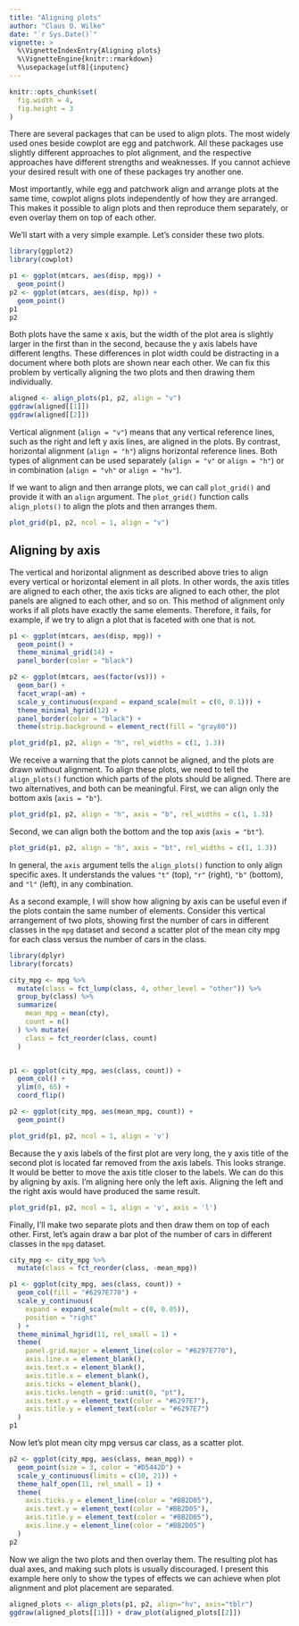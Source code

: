 ```yaml
---
title: "Aligning plots"
author: "Claus O. Wilke"
date: "`r Sys.Date()`"
vignette: >
  %\VignetteIndexEntry{Aligning plots}
  %\VignetteEngine{knitr::rmarkdown}
  %\usepackage[utf8]{inputenc}
---
```

```r
knitr::opts_chunk$set(
  fig.width = 4,
  fig.height = 3
)
```

There are several packages that can be used to align plots. The most widely used ones beside cowplot are egg and patchwork. All these packages use slightly different approaches to plot alignment, and the respective approaches have different strengths and weaknesses. If you cannot achieve your desired result with one of these packages try another one.

Most importantly, while egg and patchwork align and arrange plots at the same time, cowplot aligns plots independently of how they are arranged. This makes it possible to align plots and then reproduce them separately, or even overlay them on top of each other.

We'll start with a very simple example. Let's consider these two plots.

```r
library(ggplot2)
library(cowplot)

p1 <- ggplot(mtcars, aes(disp, mpg)) + 
  geom_point()
p2 <- ggplot(mtcars, aes(disp, hp)) + 
  geom_point()
p1
p2
```

Both plots have the same x axis, but the width of the plot area is slightly larger in the first than in the second, because the y axis labels have different lengths. These differences in plot width could be distracting in a document where both plots are shown near each other. We can fix this problem by vertically aligning the two plots and then drawing them individually.

```r
aligned <- align_plots(p1, p2, align = "v")
ggdraw(aligned[[1]])
ggdraw(aligned[[2]])
```

Vertical alignment (`align = "v"`) means that any vertical reference lines, such as the right and left y axis lines, are aligned in the plots. By contrast, horizontal alignment (`align = "h"`) aligns horizontal reference lines. Both types of alignment can be used separately (`align = "v"` or `align = "h"`) or in combination (`align = "vh"` or `align = "hv"`).

If we want to align and then arrange plots, we can call `plot_grid()` and provide it with an `align` argument. The `plot_grid()` function calls `align_plots()` to align the plots and then arranges them.

```r
plot_grid(p1, p2, ncol = 1, align = "v")
```

## Aligning by axis

The vertical and horizontal alignment as described above tries to align every vertical or horizontal element in all plots. In other words, the axis titles are aligned to each other, the axis ticks are aligned to each other, the plot panels are aligned to each other, and so on. This method of alignment only works if all plots have exactly the same elements. Therefore, it fails, for example, if we try to align a plot that is faceted with one that is not.

```r
p1 <- ggplot(mtcars, aes(disp, mpg)) + 
  geom_point() +
  theme_minimal_grid(14) + 
  panel_border(color = "black")

p2 <- ggplot(mtcars, aes(factor(vs))) + 
  geom_bar() + 
  facet_wrap(~am) +
  scale_y_continuous(expand = expand_scale(mult = c(0, 0.1))) +
  theme_minimal_hgrid(12) +
  panel_border(color = "black") +
  theme(strip.background = element_rect(fill = "gray80"))

plot_grid(p1, p2, align = "h", rel_widths = c(1, 1.3))
```

We receive a warning that the plots cannot be aligned, and the plots are drawn without alignment. To align these plots, we need to tell the `align_plots()` function which parts of the plots should be aligned. There are two alternatives, and both can be meaningful. First, we can align only the bottom axis (`axis = "b"`).

```r
plot_grid(p1, p2, align = "h", axis = "b", rel_widths = c(1, 1.3))
```

Second, we can align both the bottom and the top axis (`axis = "bt"`).

```r
plot_grid(p1, p2, align = "h", axis = "bt", rel_widths = c(1, 1.3))
```

In general, the `axis` argument tells the `align_plots()` function to only align specific axes. It understands the values `"t"` (top), `"r"` (right), `"b"` (bottom), and `"l"` (left), in any combination.

As a second example, I will show how aligning by axis can be useful even if the plots contain the same number of elements. Consider this vertical arrangement of two plots, showing first the number of cars in different classes in the `mpg` dataset and second a scatter plot of the mean city mpg for each class versus the number of cars in the class. 

```r
library(dplyr)
library(forcats)

city_mpg <- mpg %>%
  mutate(class = fct_lump(class, 4, other_level = "other")) %>%
  group_by(class) %>%
  summarize(
    mean_mpg = mean(cty),
    count = n()
  ) %>% mutate(
    class = fct_reorder(class, count)
  )


p1 <- ggplot(city_mpg, aes(class, count)) + 
  geom_col() + 
  ylim(0, 65) + 
  coord_flip()

p2 <- ggplot(city_mpg, aes(mean_mpg, count)) + 
  geom_point()

plot_grid(p1, p2, ncol = 1, align = 'v')
```

Because the y axis labels of the first plot are very long, the y axis title of the second plot is located far removed from the axis labels. This looks strange. It would be better to move the axis title closer to the labels. We can do this by aligning by axis. I'm aligning here only the left axis. Aligning the left and the right axis would have produced the same result.

```r
plot_grid(p1, p2, ncol = 1, align = 'v', axis = 'l')
```

Finally, I'll make two separate plots and then draw them on top of each other. First, let's again draw a bar plot of the number of cars in different classes in the `mpg` dataset.

```r
city_mpg <- city_mpg %>%
  mutate(class = fct_reorder(class, -mean_mpg))

p1 <- ggplot(city_mpg, aes(class, count)) +
  geom_col(fill = "#6297E770") + 
  scale_y_continuous(
    expand = expand_scale(mult = c(0, 0.05)),
    position = "right"
  ) +
  theme_minimal_hgrid(11, rel_small = 1) +
  theme(
    panel.grid.major = element_line(color = "#6297E770"),
    axis.line.x = element_blank(),
    axis.text.x = element_blank(),
    axis.title.x = element_blank(),
    axis.ticks = element_blank(),
    axis.ticks.length = grid::unit(0, "pt"),
    axis.text.y = element_text(color = "#6297E7"),
    axis.title.y = element_text(color = "#6297E7")
  )
p1
```

Now let's plot mean city mpg versus car class, as a scatter plot.

```r
p2 <- ggplot(city_mpg, aes(class, mean_mpg)) + 
  geom_point(size = 3, color = "#D5442D") + 
  scale_y_continuous(limits = c(10, 21)) +
  theme_half_open(11, rel_small = 1) +
  theme(
    axis.ticks.y = element_line(color = "#BB2D05"),
    axis.text.y = element_text(color = "#BB2D05"),
    axis.title.y = element_text(color = "#BB2D05"),
    axis.line.y = element_line(color = "#BB2D05")
  )
p2
```

Now we align the two plots and then overlay them. The resulting plot has dual axes, and making such plots is usually discouraged. I present this example here only to show the types of effects we can achieve when plot alignment and plot placement are separated.

```r
aligned_plots <- align_plots(p1, p2, align="hv", axis="tblr")
ggdraw(aligned_plots[[1]]) + draw_plot(aligned_plots[[2]])
```

